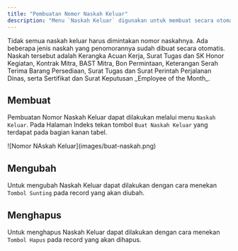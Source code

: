 ```yaml
---
title: "Pembuatan Nomor Naskah Keluar"
description: "Menu `Naskah Keluar` digunakan untuk membuat secara otomatis nomor naskah keluar berdasarkan tanggal naskah. "
---
```


<Note>
Tidak semua naskah keluar harus dimintakan nomor naskahnya. Ada beberapa jenis naskah yang penomorannya sudah dibuat secara otomatis. Naskah tersebut adalah Kerangka Acuan Kerja, Surat Tugas dan SK Honor Kegiatan, Kontrak Mitra, BAST Mitra, Bon Permintaan, Keterangan Serah Terima Barang Persediaan, Surat Tugas dan Surat Perintah Perjalanan Dinas, serta Sertifikat dan Surat Keputusan _Employee of the Month_.
</Note>

## Membuat

Pembuatan Nomor Naskah Keluar dapat dilakukan melalui menu `Naskah Keluar`. Pada Halaman Indeks tekan tombol `Buat Naskah Keluar` yang terdapat pada bagian kanan tabel.

<Frame caption="Tampilan Membuat Nomor Naskah Keluar">
    ![Nomor NAskah Keluar](images/buat-naskah.png)
</Frame>

## Mengubah

Untuk mengubah Naskah Keluar dapat dilakukan dengan cara menekan `Tombol Sunting` pada record yang akan diubah.

## Menghapus

Untuk menghapus Naskah Keluar dapat dilakukan dengan cara menekan `Tombol Hapus` pada record yang akan dihapus.